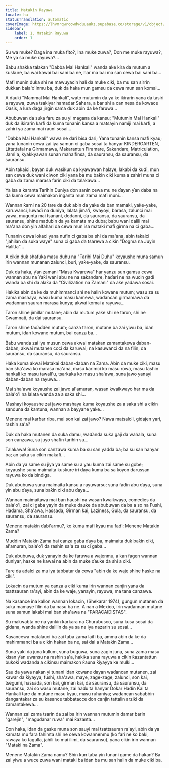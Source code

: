 ```yaml
---
title: Matakin Rayuwa
locale: ha
statusTranslation: automatic
coverImage: https://lhvmrqwrcowdvduuaukz.supabase.co/storage/v1/object/public/strapi-uploads/small_cover-tratado-de-psicologia-revolucionaria.webp-5e15e1cec4e0ebebcde5d7fc7565d8fd.webp
sidebar:
    label: 1. Matakin Rayuwa
    order: 1
---
```

Su wa muke? Daga ina muka fito?, Ina muke zuwa?, Don me muke rayuwa?, Me ya sa muke rayuwa?...

Babu shakka talakan "Dabba Mai Hankali" wanda ake kira da mutum a kuskure, ba wai kawai bai sani ba ne, har ma bai ma san cewa bai sani ba...

Mafi munin duka shi ne mawuyacin hali da muke ciki, ba mu san sirrin dukkan bala'o'inmu ba, duk da haka mun gamsu da cewa mun san komai...

A ɗauki "Mammal Mai Hankali", wato mutumin da ya ke ikirarin yana da tasiri a rayuwa, zuwa tsakiyar hamadar Sahara, a bar shi a can nesa da kowace Oasis, a lura daga jirgin sama duk abin da ke faruwa...

Abubuwan da suka faru za su yi magana da kansu; "Mutumin Mai Hankali" duk da ikirarin ƙarfi da kuma tunanin kansa a matsayin namiji mai ƙarfi, a zahiri ya zama mai rauni sosai...

"Dabba Mai Hankali" wawa ne dari bisa dari; Yana tunanin kansa mafi kyau; yana tunanin cewa zai iya samun ci gaba sosai ta hanyar KINDERGARTEN, Littattafai na Girmamawa, Makarantun Firamare, Sakandare, Matriculation, Jami'a, kyakkyawan sunan mahaifinsa, da sauransu, da sauransu, da sauransu.

Abin takaici, bayan duk wasiƙun da kyawawan halaye, lakabi da kuɗi, mun san cewa duk wani ciwon ciki yana ba mu baƙin ciki kuma a zahiri muna ci gaba da zama marasa farin ciki da talakawa...

Ya isa a karanta Tarihin Duniya don sanin cewa mu ne ɗayan ƴan daba na da kuma cewa maimakon inganta mun zama mafi muni...

Wannan ƙarni na 20 tare da duk abin da yake da ban mamaki, yaƙe-yaƙe, karuwanci, luwaɗi na duniya, lalata jima'i, kwayoyi, barasa, zalunci mai yawa, mugunta mai tsanani, dodanni, da sauransu, da sauransu, da sauransu, shine madubin da ya kamata mu duba; babu wani dalili mai ma'ana don yin alfahari da cewa mun isa mataki mafi girma na ci gaba...

Tunanin cewa lokaci yana nufin ci gaba ba shi da ma'ana, abin takaici "jahilan da suka waye" suna ci gaba da tsarewa a cikin "Dogma na Juyin Halitta"...

A cikin duk shafuka masu duhu na "Tarihi Mai Duhu" koyaushe muna samun irin wannan munanan zalunci, buri, yaƙe-yaƙe, da sauransu.

Duk da haka, ƴan zamani "Masu Ƙwarewa" har yanzu sun gamsu cewa wannan abu na Yaƙi wani abu ne na sakandare, haɗari ne na wucin gadi wanda ba shi da alaƙa da "Civilization na Zamani" da ake yadawa sosai.

Hakika abin da ke da muhimmanci shi ne halin kowane mutum; wasu za su zama mashaya, wasu kuma masu kamewa, waɗancan girmamawa da waɗannan sauran marasa kunya; akwai komai a rayuwa...

Taron shine jimillar mutane; abin da mutum yake shi ne taron, shi ne Gwamnati, da dai sauransu.

Taron shine faɗaɗɗen mutum; canza taron, mutane ba zai yiwu ba, idan mutum, idan kowane mutum, bai canza ba...

Babu wanda zai iya musun cewa akwai matakan zamantakewa daban-daban; akwai mutanen coci da karuwai; na kasuwanci da na filin, da sauransu, da sauransu, da sauransu.

Haka kuma akwai Matakai daban-daban na Zama. Abin da muke ciki, masu ban sha'awa ko marasa ma'ana, masu karimci ko masu rowa, masu tashin hankali ko masu tawali'u, tsarkaka ko masu sha'awa, suna jawo yanayi daban-daban na rayuwa...

Mai sha'awa koyaushe zai jawo al'amuran, wasan kwaikwayo har ma da bala'o'i na lalata wanda za a saka shi...

Mashayi koyaushe zai jawo mashaya kuma koyaushe za a saka shi a cikin sanduna da kantuna, wannan a bayyane yake...

Menene mai karɓar riba, mai son kai zai jawo? Nawa matsaloli, gidajen yari, rashin sa'a?

Duk da haka mutanen da suka damu, waɗanda suka gaji da wahala, suna son canzawa, su juyo shafin tarihin su...

Talakawa! Suna son canzawa kuma ba su san yadda ba; ba su san hanyar ba; an saka su cikin makafi...

Abin da ya same su jiya ya same su a yau kuma zai same su gobe; koyaushe suna maimaita kuskure iri ɗaya kuma ba sa koyon darussan rayuwa ko da bindiga.

Duk abubuwa suna maimaita kansu a rayuwarsu; suna faɗin abu ɗaya, suna yin abu ɗaya, suna baƙin ciki abu ɗaya...

Wannan maimaitawa mai ban haushi na wasan kwaikwayo, comedies da bala'o'i, zai ci gaba yayin da muke ɗauke da abubuwan da ba a so na Fushi, Haɗama, Sha'awa, Hassada, Girman kai, Laziness, Gula, da sauransu, da sauransu, da sauransu.

Menene matakin ɗabi'armu?, ko kuma mafi kyau mu faɗi: Menene Matakin Zama?

Muddin Matakin Zama bai canza gaba ɗaya ba, maimaita duk baƙin ciki, al'amuran, bala'o'i da rashin sa'a za su ci gaba...

Duk abubuwa, duk yanayin da ke faruwa a wajenmu, a kan fagen wannan duniyar, haske ne kawai na abin da muke ɗauke da shi a ciki.

Tare da adalci za mu iya tabbatar da cewa "abin da ke waje shine haske na ciki".

Lokacin da mutum ya canza a ciki kuma irin wannan canjin yana da tsattsauran ra'ayi, abin da ke waje, yanayin, rayuwa, ma tana canzawa.

Na kasance ina kallon wannan lokacin, (Shekarar 1974), gungun mutanen da suka mamaye filin da ba nasu ba ne. A nan a Mexico, irin waɗannan mutane suna samun lakabi mai ban sha'awa na "PARACAIDISTAS".

Su maƙwabta ne na yankin karkara na Churubusco, suna kusa sosai da gidana, wanda shine dalilin da ya sa na iya nazarin su sosai...

Kasancewa matalauci ba zai taɓa zama laifi ba, amma abin da ke da mahimmanci ba a cikin hakan ba ne, sai dai a Matakin Zama...

Suna yaƙi da juna kullum, suna buguwa, suna zagin juna, suna zama masu kisan ƴan uwansu na rashin sa'a, hakika suna rayuwa a cikin ƙazantattun bukoki waɗanda a cikinsu maimakon ƙauna ƙiyayya ke mulki...

Sau da yawa nakan yi tunani idan kowane ɗayan waɗancan mutanen, zai kawar da ƙiyayya, fushi, sha'awa, maye, zage-zage, zalunci, son kai, tsegumi, hassada, son kai, girman kai, da sauransu, da sauransu, da sauransu, zai so wasu mutane, zai haɗu ta hanyar Dokar Haɗin Kai ta Hankali tare da mutane masu kyau, masu ruhaniya; waɗancan sababbin dangantakar za su kasance tabbatacce don canjin tattalin arziki da zamantakewa...

Wannan zai zama tsarin da zai ba irin wannan mutumin damar barin "garejin", "magudanar ruwa" mai ƙazanta...

Don haka, idan da gaske muna son sauyi mai tsattsauran ra'ayi, abin da ya kamata mu fara fahimta shi ne cewa kowannenmu (ko fari ne ko baki, rawaya ko tagulla, jahili ko mai ilimi, da sauransu), yana cikin irin wannan "Mataki na Zama".

Menene Matakin Zama namu? Shin kun taɓa yin tunani game da hakan? Ba zai yiwu a wuce zuwa wani mataki ba idan ba mu san halin da muke ciki ba.

